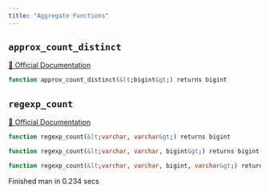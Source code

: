 ```yaml
---
title: "Aggregate Functions"
---
```


## `approx_count_distinct`
[🔗 Official Documentation](#)

```sql
function approx_count_distinct(&lt;bigint&gt;) returns bigint
```


## `regexp_count`
[🔗 Official Documentation](#)

```sql
function regexp_count(&lt;varchar, varchar&gt;) returns bigint
```


```sql
function regexp_count(&lt;varchar, varchar, bigint&gt;) returns bigint
```


```sql
function regexp_count(&lt;varchar, varchar, bigint, varchar&gt;) returns bigint
```


   Finished man in 0.234 secs

